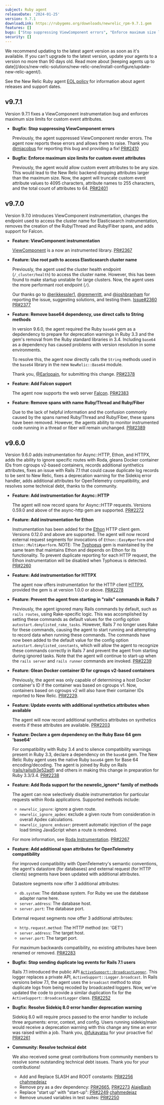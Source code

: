 ```yaml
---
subject: Ruby agent
releaseDate: '2024-01-25'
version: 9.7.1
downloadLink: https://rubygems.org/downloads/newrelic_rpm-9.7.1.gem
features: []
bugs: ["Stop suppressing ViewComponent errors", "Enforce maximum size limits for custom event attributes"]
security: []
---
```


<Callout variant="important">
  We recommend updating to the latest agent version as soon as it's available. If you can't upgrade to the latest version, update your agents to a version no more than 90 days old. Read more about [keeping agents up to date](/docs/new-relic-solutions/new-relic-one/install-configure/update-new-relic-agent/).

  See the New Relic Ruby agent [EOL policy](https://docs.newrelic.com/docs/apm/agents/ruby-agent/getting-started/ruby-agent-eol-policy/) for information about agent releases and support dates.
</Callout>

## v9.7.1

Version 9.7.1 fixes a ViewComponent instrumentation bug and enforces maximum size limits for custom event attributes.

- **Bugfix: Stop suppressing ViewComponent errors**

  Previously, the agent suppressed ViewComponent render errors. The agent now reports these errors and allows them to raise. Thank you [@mjacobus](https://github.com/mjacobus) for reporting this bug and providing a fix! [PR#2410](https://github.com/newrelic/newrelic-ruby-agent/pull/2410)

- **Bugfix: Enforce maximum size limits for custom event attributes**

  Previously, the agent would allow custom event attributes to be any size. This would lead to the New Relic backend dropping attributes larger than the maximum size. Now, the agent will truncate custom event attribute values to 4095 characters, attribute names to 255 characters, and the total count of attributes to 64. [PR#2401](https://github.com/newrelic/newrelic-ruby-agent/pull/2401)

## v9.7.0

Version 9.7.0 introduces ViewComponent instrumentation, changes the endpoint used to access the cluster name for Elasticsearch instrumentation, removes the creation of the Ruby/Thread and Ruby/Fiber spans, and adds support for Falcon.

- **Feature: ViewComponent instrumentation**

  [ViewComponent](https://viewcomponent.org/) is a now an instrumented library. [PR#2367](https://github.com/newrelic/newrelic-ruby-agent/pull/2367) 

- **Feature: Use root path to access Elasticsearch cluster name**

  Previously, the agent used the cluster health endpoint (`/_cluster/health`) to access the cluster name. However, this has been found to make startup unstable for large clusters. Now, the agent uses the more performant root endpoint (`/`).

  Our thanks go to [@erikkessler1](https://github.com/erikkessler1), [@gremerritt](https://github.com/gremerritt), and [@joshbranham](https://github.com/joshbranham) for reporting the issue, suggesting solutions, and testing them. [Issue#2360](https://github.com/newrelic/newrelic-ruby-agent/issues/2360) [PR#2377](https://github.com/newrelic/newrelic-ruby-agent/pull/2377)

- **Feature: Remove base64 dependency, use direct calls to String methods**

  In version 9.6.0, the agent required the Ruby `base64` gem as a depdendency to prepare for deprecation warnings in Ruby 3.3 and the gem's removal from the Ruby standard libraries in 3.4. Including `base64` as a dependency has caused problems with version resolution in some environments.

  To resolve this, the agent now directly calls the `String` methods used in the `base64` library in the new `NewRelic::Base64` module.

  Thank you, [@Earlopain](https://github.com/Earlopain), for submitting this change. [PR#2378](https://github.com/newrelic/newrelic-ruby-agent/pull/2378)

- **Feature: Add Falcon support**

  The agent now supports the web server [Falcon](https://socketry.github.io/falcon/). [PR#2383](https://github.com/newrelic/newrelic-ruby-agent/pull/2383)

- **Feature: Remove spans with name Ruby/Thread and Ruby/Fiber**

  Due to the lack of helpful information and the confusion commonly caused by the spans named Ruby/Thread and Ruby/Fiber, these spans have been removed. However, the agents ability to monitor instrumented code running in a thread or fiber will remain unchanged. [PR#2389](https://github.com/newrelic/newrelic-ruby-agent/pull/2389)

## v9.6.0

Version 9.6.0 adds instrumentation for Async::HTTP, Ethon, and HTTPX, adds the ability to ignore specific routes with Roda, gleans Docker container IDs from cgroups v2-based containers, records additional synthetics attributes, fixes an issue with Rails 7.1 that could cause duplicate log records to be sent to New Relic, fixes a deprecation warning for the Sidekiq error handler, adds additional attributes for OpenTelemetry compatibility, and resolves some technical debt, thanks to the community.

- **Feature: Add instrumentation for Async::HTTP**

  The agent will now record spans for Async::HTTP requests. Versions 0.59.0 and above of the async-http gem are supported. [PR#2272](https://github.com/newrelic/newrelic-ruby-agent/pull/2272)

- **Feature: Add instrumentation for Ethon**

  Instrumentation has been added for the [Ethon](https://github.com/typhoeus/ethon) HTTP client gem. Versions 0.12.0 and above are supported. The agent will now record external request segments for invocations of `Ethon::Easy#perform` and `Ethon::Multi#perform`. NOTE: The [Typhoeus](https://github.com/typhoeus/typhoeus) gem is maintained by the same team that maintains Ethon and depends on Ethon for its functionality. To prevent duplicate reporting for each HTTP request, the Ethon instrumentation will be disabled when Typhoeus is detected. [PR#2260](https://github.com/newrelic/newrelic-ruby-agent/pull/2260)

- **Feature: Add instrumentation for HTTPX**

  The agent now offers instrumentation for the HTTP client [HTTPX](https://honeyryderchuck.gitlab.io/httpx/), provided the gem is at version 1.0.0 or above. [PR#2278](https://github.com/newrelic/newrelic-ruby-agent/pull/2278)

- **Feature: Prevent the agent from starting in "rails" commands in Rails 7**

  Previously, the agent ignored many Rails commands by default, such as `rails routes`, using Rake-specific logic. This was accomplished by setting these commands as default values for the config option `autostart.denylisted_rake_tasks`. However, Rails 7 no longer uses Rake for these commands, causing the agent to start running and attempting to record data when running these commands. The commands have now been added to the default value for the config option `autostart.denylisted_constants`, which will allow the agent to recognize these commands correctly in Rails 7 and prevent the agent from starting during ignored tasks. Note that the agent will continue to start-up when the `rails server` and `rails runner` commands are invoked. [PR#2239](https://github.com/newrelic/newrelic-ruby-agent/pull/2239)

- **Feature: Glean Docker container ID for cgroups v2-based containers**

  Previously, the agent was only capable of determining a host Docker container's ID if the container was based on cgroups v1. Now, containers based on cgroups v2 will also have their container IDs reported to New Relic. [PR#2229](https://github.com/newrelic/newrelic-ruby-agent/issues/2229).

- **Feature: Update events with additional synthetics attributes when available**

  The agent will now record additional synthetics attributes on synthetics events if these attributes are available.  [PR#2203](https://github.com/newrelic/newrelic-ruby-agent/pull/2203)

- **Feature: Declare a gem dependency on the Ruby Base 64 gem 'base64'**

  For compatibility with Ruby 3.4 and to silence compatibility warnings present in Ruby 3.3, declare a dependency on the `base64` gem. The New Relic Ruby agent uses the native Ruby `base64` gem for Base 64 encoding/decoding. The agent is joined by Ruby on Rails ([rails/rails@3e52adf](https://github.com/rails/rails/commit/3e52adf28e90af490f7e3bdc4bcc85618a4e0867)) and others in making this change in preparation for Ruby 3.3/3.4. [PR#2238](https://github.com/newrelic/newrelic-ruby-agent/pull/2238)

- **Feature: Add Roda support for the newrelic_ignore\* family of methods**

  The agent can now selectively disable instrumentation for particular requests within Roda applications. Supported methods include:
  - `newrelic_ignore`: ignore a given route.
  - `newrelic_ignore_apdex`: exclude a given route from consideration in overall Apdex calculations.
  - `newrelic_ignore_enduser`: prevent automatic injection of the page load timing JavaScript when a route is rendered.

  For more information, see [Roda Instrumentation](https://docs.newrelic.com/docs/apm/agents/ruby-agent/instrumented-gems/roda-instrumentation/). [PR#2267](https://github.com/newrelic/newrelic-ruby-agent/pull/2267)

- **Feature: Add additional span attributes for OpenTelemetry compatibility**

  For improved compatibility with OpenTelemetry's semantic conventions, the agent's datastore (for databases) and external request (for HTTP clients) segments have been updated with additional attributes.

  Datastore segments now offer 3 additional attributes:
  - `db.system`: The database system. For Ruby we use the database adapter name here.
  - `server.address`: The database host.
  - `server.port`: The database port.

  External request segments now offer 3 additional attributes:
  - `http.request.method`: The HTTP method (ex: 'GET')
  - `server.address`: The target host.
  - `server.port`: The target port.

  For maximum backwards compatibility, no existing attributes have been renamed or removed. [PR#2283](https://github.com/newrelic/newrelic-ruby-agent/pull/2283)

- **Bugfix: Stop sending duplicate log events for Rails 7.1 users**

  Rails 7.1 introduced the public API [`ActiveSupport::BroadcastLogger`](https://api.rubyonrails.org/classes/ActiveSupport/BroadcastLogger.html). This logger replaces a private API, `ActiveSupport::Logger.broadcast`. In Rails versions below 7.1, the agent uses the `broadcast` method to stop duplicate logs from being recoded by broadcasted loggers. Now, we've updated the code to provide a similar duplication fix for the `ActiveSupport::BroadcastLogger` class. [PR#2252](https://github.com/newrelic/newrelic-ruby-agent/pull/2252)

- **Bugfix: Resolve Sidekiq 8.0 error handler deprecation warning**

  Sidekiq 8.0 will require procs passed to the error handler to include three arguments: error, context, and config. Users running sidekiq/main would receive a deprecation warning with this change any time an error was raised within a job. Thank you, [@fukayatsu](https://github.com/fukayatsu) for your proactive fix! [PR#2261](https://github.com/newrelic/newrelic-ruby-agent/pull/2261)

- **Community: Resolve technical debt**

  We also received some great contributions from community members to resolve some outstanding technical debt issues. Thank you for your contributions!
    * Add and Replace SLASH and ROOT constants: [PR#2256](https://github.com/newrelic/newrelic-ruby-agent/pull/2256) [chahmedejaz](https://github.com/chahmedejaz)
    * Remove pry as a dev dependency: [PR#2665](https://github.com/newrelic/newrelic-ruby-agent/pull/2265), [PR#2273](https://github.com/newrelic/newrelic-ruby-agent/pull/2273) [AlajeBash](https://github.com/AlajeBash)
    * Replace "start up" with "start-up": [PR#2249](https://github.com/newrelic/newrelic-ruby-agent/pull/2249) [chahmedejaz](https://github.com/chahmedejaz)
    * Remove unused variables in test suites: [PR#2250](https://github.com/newrelic/newrelic-ruby-agent/pull/2250)



